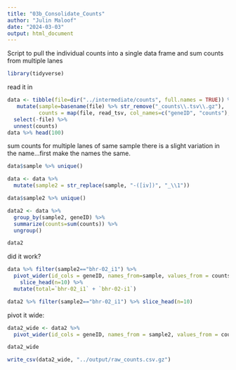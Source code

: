 ```yaml
---
title: "03b_Consolidate_Counts"
author: "Julin Maloof"
date: "2024-03-03"
output: html_document
---
```


Script to pull the individual counts into a single data frame and sum counts from multiple lanes

```r
library(tidyverse)
```
read it in

```r
data <- tibble(file=dir("../intermediate/counts", full.names = TRUE)) %>%
   mutate(sample=basename(file) %>% str_remove("_counts\\.tsv\\.gz"),
          counts = map(file, read_tsv, col_names=c("geneID", "counts"), show_col_types = FALSE)) %>%
  select(-file) %>%
  unnest(counts)
data %>% head(100)
```

sum counts for multiple lanes of same sample
there is a slight variation in the name...first make the names the same.
```r
data$sample %>% unique() 

data <- data %>%
  mutate(sample2 = str_replace(sample, "-([iv])", "_\\1"))

data$sample2 %>% unique() 

```

```r
data2 <- data %>%
  group_by(sample2, geneID) %>%
  summarize(counts=sum(counts)) %>%
  ungroup()

data2
```
did it work?

```r
data %>% filter(sample2=="bhr-02_i1") %>%
  pivot_wider(id_cols = geneID, names_from=sample, values_from = counts) %>%
    slice_head(n=10) %>%
  mutate(total=`bhr-02_i1` + `bhr-02-i1`)
```

```r
data2 %>% filter(sample2=="bhr-02_i1") %>% slice_head(n=10) 
```

pivot it wide:

```r
data2_wide <- data2 %>% 
  pivot_wider(id_cols = geneID, names_from = sample2, values_from = counts)

data2_wide
```

```r
write_csv(data2_wide, "../output/raw_counts.csv.gz")
```

